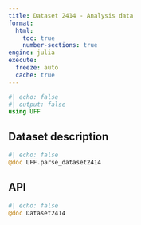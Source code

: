 ```yaml
---
title: Dataset 2414 - Analysis data
format:
  html:
    toc: true
    number-sections: true
engine: julia
execute:
  freeze: auto
  cache: true
---
```


```julia
#| echo: false
#| output: false
using UFF
```

## Dataset description

```julia
#| echo: false
@doc UFF.parse_dataset2414
```

## API

::: {.api}
```julia
#| echo: false
@doc Dataset2414
```
:::
